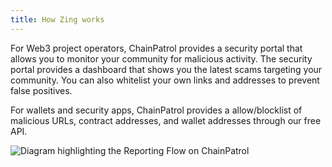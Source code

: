 ```yaml
---
title: How Zing works
---
```


For Web3 project operators, ChainPatrol provides a security portal that allows you to monitor 
your community for malicious activity. The security portal provides a dashboard that shows you
the latest scams targeting your community. You can also whitelist your own links and addresses 
to prevent false positives.

For wallets and security apps, ChainPatrol provides a allow/blocklist of malicious URLs, contract 
addresses, and wallet addresses through our free API.

![Diagram highlighting the Reporting Flow on ChainPatrol](/images/how-it-works.png)
